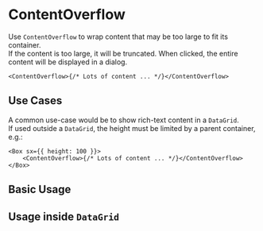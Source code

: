 

<Meta of={ContentOverflowStories} />

# ContentOverflow

Use `ContentOverflow` to wrap content that may be too large to fit its container. <br />
If the content is too large, it will be truncated. When clicked, the entire content will be displayed in a dialog.

```tsx
<ContentOverflow>{/* Lots of content ... */}</ContentOverflow>
```

## Use Cases

A common use-case would be to show rich-text content in a `DataGrid`. <br />
If used outside a `DataGrid`, the height must be limited by a parent container, e.g.:

```tsx
<Box sx={{ height: 100 }}>
    <ContentOverflow>{/* Lots of content ... */}</ContentOverflow>
</Box>
```

## Basic Usage

<Canvas of={ContentOverflowStories.BasicUsage} />

## Usage inside `DataGrid`

<Canvas of={ContentOverflowStories.InDataGrid} />
